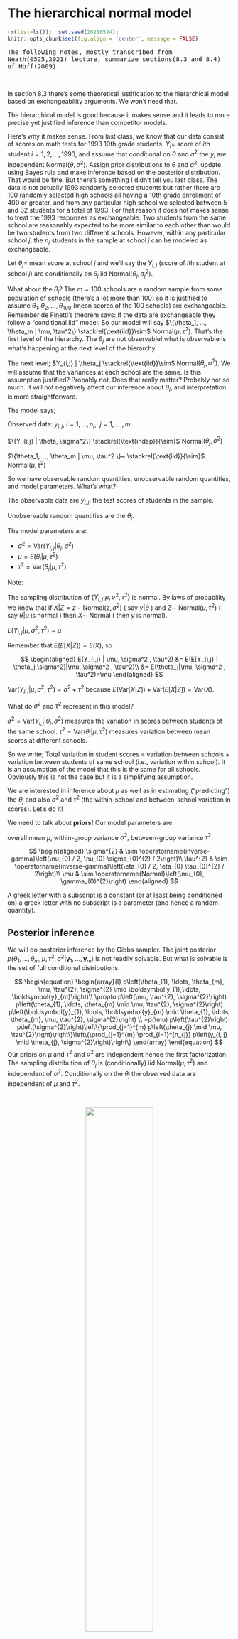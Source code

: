 
# The hierarchical normal model



```r
rm(list=ls());  set.seed(20210524);
knitr::opts_chunk$set(fig.align = 'center', message = FALSE)
```


<tt>The following notes, mostly transcribed from Neath(0525,2021) lecture, summarize sections(8.3 and 8.4) of Hoff(2009).</tt>

<p>&nbsp;</p>

In section 8.3 there's some theoretical justification to the hierarchical model based on exchangeability arguments. We won't need that.


The hierarchical model is good because it makes sense and it leads to more precise yet justified inference than competitor models. 

Here's why it makes sense. From last class, we know that our data consist of scores on math tests for 1993 10th grade students. $Y_i =$ score of $i$th student $i = 1, 2, …, 1993$, and assume that conditional on $\theta$ and $\sigma^2$ the $y_i$ are independent Normal$(\theta, \sigma^2).$ Assign prior distributions to $\theta$ and $\sigma^2,$ update using Bayes rule and make inference based on the posterior distribution. That would be fine. But there's something I didn't tell you last class. The data is not actually 1993 randomly selected students but rather there are 100 randomly selected high schools all having a 10th grade enrollment of 400 or greater, and from any particular high school we selected between 5 and 32 students for a total of 1993. For that reason it does not makes sense to treat the 1993 responses as exchangeable. Two students from the same school are reasonably expected to be more similar to each other than would be two students from two different schools. However, within any particular school $j,$ the $n_j$ students in the sample at school $j$ can be modeled as exchangeable.

Let $\theta_j =$ mean score at school $j$ and we'll say the $Y_{i,j} ~($score of $i$th student at school $j)$ are conditionally on $\theta_j$ iid Normal$( \theta_j ,  \sigma^2_j)$. 

What about the $\theta_j?$ The $m=100$ schools are a random sample from some population of schools (there's a lot more than 100) so it is justified to assume $\theta_1, \theta_2, …, \theta_{100}$ (mean scores of the 100 schools) are exchangeable. Remember de Finetti's theorem says: If the data are exchangeable they follow a "conditional iid" model. So our model will say $\{\theta_1, …, \theta_m | \mu, \tau^2\} \stackrel{\text{iid}}\sim$ Normal$( \mu, \tau^2 )$. That's the first level of the hierarchy. The $\theta_j$ are not observable! what is observable is what's happening at the next level of the hierarchy.

The next level; $Y_{i,j} | \theta_j \stackrel{\text{iid}}\sim$ Normal$(\theta_j,  \sigma^2)$. We will assume that the variances at each school are the same. Is this assumption justified? Probably not. Does that really matter? Probably not so much. It will not negatively affect our inference about $\theta_j,$ and interpretation is more straightforward.

The model says;

Observed data: $y_{i,j}$,   $i = 1, …, n_j, ~~ j = 1, …., m$

$\{Y_{i,j} | \theta, \sigma^2\} \stackrel{\text{indep}}{\sim}$  Normal$(\theta_j, \sigma^2  )$ 

$\{\theta_1, …, \theta_m | \mu, \tau^2 \}~ \stackrel{\text{iid}}{\sim}$  Normal$( \mu,  \tau^2 )$

So we have observable random quantities, unobservable random quantities, and model parameters. What's what? 

The observable data are $y_{i,j}$, the test scores of students in the sample. 

Unobservable random quantities are the $\theta_j$. 

The model parameters are:

* $\sigma^2 = \text{Var}( Y_{i,j} | \theta_j, \sigma^2 )$ 
* $\mu = E( \theta_j | \mu, \tau^2)$ 
* $\tau^2 = \text{Var}(\theta_j | \mu, \tau^2 )$

Note:

The sampling distribution of $\{ Y_{i,j} | \mu, \sigma^2 , \tau^2\}$ is normal. By laws of probability we know that if $X | Z=z \sim$ Normal$(z, \sigma^2)$ ( say $y|\theta$ ) and $Z \sim$ Normal$( \mu,  \tau^2)$ ( say $\theta|\mu$ is normal ) then $X \sim$ Normal ( then $y$ is normal).


$E(Y_{i,j} | \mu, \sigma^2 , \tau^2) = \mu$

Remember that $E( E[X|Z] ) = E(X),$ so

$$
\begin{aligned}
E(Y_{i,j} | \mu, \sigma^2 , \tau^2)  &= E(E[Y_{i,j} | \theta_j,\sigma^2]|\mu, \sigma^2 , \tau^2)\\
 &= E(\theta_j|\mu, \sigma^2 , \tau^2)=\mu
\end{aligned}
$$

$\text{Var}( Y_{i,j}| \mu, \sigma^2, \tau^2 ) = \sigma^2 + \tau^2$ because $E(\text{Var}[X|Z] ) + \text{Var}(E[X|Z] ) = \text{Var}(X).$

What do $\sigma^2$ and $\tau^2$ represent in this model? 

$\sigma^2 = \text{Var}( Y_{i,j} | \theta_j, \sigma^2)$ measures the variation in scores between students of the same school. $\tau^2 = \text{Var}(\theta_j | \mu, \tau^2)$ measures variation between mean scores at different schools. 

So we write; Total variation in student scores = variation between schools + variation between students of same school (i.e., variation within school). It is an assumption of the model that this is the same for all schools. Obviously this is not the case but it is a simplifying assumption.


We are interested in inference about $\mu$ as well as in estimating ("predicting") the $\theta_j$ and also $\sigma^2$ and $\tau^2$ (the within-school and between-school variation in scores). Let's do it!


We need to talk about **priors!** Our model parameters are: 

overall mean $\mu,$ within-group variance $\sigma^2,$ between-group variance $\tau^2$.

$$
\begin{aligned}
\sigma^{2} & \sim \operatorname{inverse-gamma}\left(\nu_{0} / 2, \nu_{0} \sigma_{0}^{2} / 2\right)\\
\tau^{2} & \sim \operatorname{inverse-gamma}\left(\eta_{0} / 2, \eta_{0} \tau_{0}^{2} / 2\right)\\
\mu & \sim \operatorname{Normal}\left(\mu_{0}, \gamma_{0}^{2}\right)
\end{aligned}
$$

A greek letter with a subscript is a constant (or at least being conditioned on) a greek letter with no subscript is a parameter (and hence a random quantity).

## Posterior inference {#postinf}

We will do posterior inference by the Gibbs sampler. The joint posterior $p(\theta_1, …, \theta_m, \mu, \tau^2, \sigma^2 | \boldsymbol y_1,...,\boldsymbol y_m )$ is not readily solvable. But what is solvable is the set of full conditional distributions.

$$
\begin{equation}
\begin{array}{l}
p\left(\theta_{1}, \ldots, \theta_{m}, \mu, \tau^{2}, \sigma^{2} \mid \boldsymbol y_{1},\ldots, \boldsymbol{y}_{m}\right)\\
\propto p\left(\mu, \tau^{2}, \sigma^{2}\right) p\left(\theta_{1}, \ldots, \theta_{m} \mid \mu, \tau^{2}, \sigma^{2}\right) p\left(\boldsymbol{y}_{1}, \ldots, \boldsymbol{y}_{m} \mid \theta_{1}, \ldots, \theta_{m}, \mu, \tau^{2}, \sigma^{2}\right) \\
=p(\mu) p\left(\tau^{2}\right) p\left(\sigma^{2}\right)\left\{\prod_{j=1}^{m} p\left(\theta_{j} \mid \mu, \tau^{2}\right)\right\}\left\{\prod_{j=1}^{m} \prod_{i=1}^{n_{j}} p\left(y_{i, j} \mid \theta_{j}, \sigma^{2}\right)\right\}
\end{array}
\end{equation}
$$
Our priors on $\mu$ and $\tau^2$ and $\sigma^2$ are independent hence the first factorization. The sampling distribution of $\theta_j$ is (conditionally) iid Normal$(\mu,\tau^2)$ and independent of $\sigma^2.$ Conditionally on the $\theta_j$
the observed data are independent of $\mu$ and $\tau^2$.

<p>&nbsp;</p>

<p align="center">
![](/Users/OnyishiChisom/Documents/Rmarkdown/bayesianS21/_bookdown_files/bayesianS21_files/figure-html/hierarchy.png){width=55%}
</p>


$$\text{Figure 8.3 on page 133}$$

<p>&nbsp;</p>

Looking at the figure notice that

* $\mu$ and $\tau^2$ describe the population of schools
* the $\theta_j$ are a sample from that population 
* $y_j = y_{1,j} , …., y_{n_j, j}$ are a sample from the population that $\theta_j$ describes
* Those variables depend on $\sigma^2$ as well.
* There's a layer of separation between the data and $(\mu, \tau^2)$. Conditionally on the $\theta$'s the $y_{i,j}$ and $(\mu, \tau^2)$ are independent.

We will make use of this when deriving full conditionals. 

You might think deriving the full conditionals would involve a lot of messy math and it would, except we don't need it to because we've already done that math! Solving the full conditionals for this model is all about recognizing where what we know from univariate normal model applies to things with different names / notations.

### Full conditional distributions of $\mu$ and $\tau^2$

$p(\mu, \tau^2 | \theta, \sigma^2, y) = p(\mu, \tau^2 | \theta)$

Logically: Our goal is to estimate the overall mean score at 5 schools. If we know the overall mean score for 3 of those schools then we have no use for data from those three schools.

Further, $p(\mu, \tau^2 | \theta_1, …, \theta_m)$ is just the univariate normal model! what we called $\theta$ and $\sigma^2$ before are now $\mu$ and $\tau^2$  and what we called $y_i$ before are now the $\theta_j$ ( akin to $p(\theta, \sigma^2 | y_1, …, y_n)$ ).

<p>&nbsp;</p>

$$
\begin{array}{l}
p\left(\mu \mid \theta_{1}, \ldots, \theta_{m}, \tau^{2}, \sigma^{2}, \boldsymbol{y}_{1}, \ldots, \boldsymbol{y}_{m}\right) \propto p(\mu) \prod p\left(\theta_{j} \mid \mu, \tau^{2}\right) \\
p\left(\tau^{2} \mid \theta_{1}, \ldots, \theta_{m}, \mu, \sigma^{2}, \boldsymbol{y}_{1}, \ldots, \boldsymbol{y}_{m}\right) \propto p\left(\tau^{2}\right) \prod p\left(\theta_{j} \mid \mu, \tau^{2}\right)
\end{array}
$$

We have

$$
\mu \mid \theta_{1}, \ldots, \theta_{m}, \tau^{2} \sim \text { Normal}\left(\frac{\mu_{0} / \gamma_{0}^{2}+m \bar{\theta} / \tau^{2}}{1 / \gamma_{0}^{2}+m / \tau^{2}}, \frac{1}{1 / \gamma_{0}^{2}+m / \tau^{2}}\right)
$$

and

$$
\tau^{2} \mid \theta_{1}, \ldots, \theta_{m}, \mu \sim \operatorname{inverse-gamma}\left(\frac{\eta_{0}+m}{2}, \frac{\eta_{0} \tau_{0}^{2}+\sum\left(\theta_{j}-\mu\right)^{2}}{2}\right)
$$

$\eta_0$ represents our prior "degrees of freedom" for the between-schools variance $\tau^2.$ Conditional on mean for $m$ of those schools we get "posterior degrees of freedom" $\eta_0 + m.$

### Full conditional of $\theta_j$

$\theta_j  :  j = 1, …, m.$

$$
p\left(\theta_{j} \mid \mu, \tau^{2}, \sigma^{2}, \boldsymbol{y}_{1}, \ldots, \boldsymbol{y}_{m}\right) \propto p\left(\theta_{j} \mid \mu, \tau^{2}\right) \prod_{i=1}^{n_{j}} p\left(y_{i, j} \mid \theta_{j}, \sigma^{2}\right)
$$

Conditionally on { $\mu, \tau^2, \sigma^2, \boldsymbol y_j$ }, the $\theta_j$ are independent of each other as well as independent of the data from the other groups. 


$$
\theta_{j} \mid \mu, \tau^{2}, \sigma^{2}, \boldsymbol{y}_{j} \sim \text { Normal}\left(\frac{\mu / \tau^{2}+n_{j} \bar{y}_{j} / \sigma^{2}}{1 / \tau^{2}+n_{j} / \sigma^{2}}, \frac{1}{1 / \tau^{2}+n_{j} / \sigma^{2}}\right)
$$

### \Large Full conditional of $\sigma^2$

It's going to involve the sample variances within schools for all $m$ different schools. We have $\nu_0$ "prior observations" with sample variance of $\sigma_0^2$. We have a total of $n_1 + n_2 + … + n_m$ observations of "sample variance".

<p>&nbsp;</p>

$$
p\left(\sigma^{2} \mid \theta_{1}, \ldots, \theta_{m}, \boldsymbol{y}_{1}, \ldots, \boldsymbol{y}_{m}\right) \propto p\left(\sigma^{2}\right) \prod_{j=1}^{m} \prod_{i=1}^{n_{j}} p\left(y_{i, j} \mid \theta_{j}, \sigma^{2}\right)
$$

$$
\sigma^{2} \mid \boldsymbol{\theta}, \boldsymbol{y}_{1}, \ldots, \boldsymbol{y}_{m} \sim \text { inverse-gamma }\left(\frac{\nu_{0}+\sum n_{j}}{2}, \frac{\nu_{0} \sigma_{0}^{2}+\sum \sum\left(y_{i, j}-\theta_{j}\right)^{2}}{2}\right)
$$
<p>&nbsp;</p>

This is a "semi-conjugate" model. Not fully conjugate because our priors are independent but these parameters are NOT independent in the posterior but the full conditional posteriors have the same form as the marginal priors.

We have all the tools! We can do posterior approximations using the Gibbs sampler. Yay for us!
 
## Example: Math scores in U.S. public schools {#mathex2}

```r
Data <- read.csv("/Users/OnyishiChisom/Desktop/DESKTOP STUFF/0Education ish/Columbia/Summer 2021/BAYESIAN STATISTICS STATGR5224/Lecture_notes/525_08b_Hierarchical_Normal/mathscores.csv", header=TRUE)
dim(Data);  names(Data)
```

Because the sample sizes are different it's not gonna work to store the whole data set in a matrix we need a list.

```r
# Compile the school means, medians, and standard deviations
m     <- length(unique(Data[,1])) # number of schools is m=100
y.all <- list()

n <- rep(NA, m);  ybar <- ymed <-  s2 <- n

for(j in 1:m)
{
 y       <- Data[Data[,1]==j, 2]
 n[j]    <- length(y)
 ybar[j] <- mean(y)
 ymed[j] <- median(y)
 s2[j]   <- var(y)
 
 y.all[[j]] <- y;  rm(y); 
}
```

In this plot we have 100 different schools. The school id 1, 2, …, 100 is just an id it's not numerically meaningful so the "scatterplot" idea isn't really applicable here. So if order is not meaningful we can choose any order we like so let's choose the one that corresponds to increasing sample mean. 

```r
plot(c(1,m), range(y.all), type="n", ylab="math score", 
  xlab="rank of school-specific average") 

for(k in 1:m)
{
 j <- order(ybar)[k]
 points( rep(k, n[j]), y.all[[j]], pch=19, cex=.5) 
 segments(k, min(y.all[[j]]), k, max(y.all[[j]]) )
}

abline(h=mean(ybar))
```


This plot helps us see the between-schools versus within-schools variation in the observed scores and what we see is within-school variation is much greater i.e, $\sigma^2 > \tau^2.$

<p>&nbsp;</p>

```r
var(ybar); mean(s2) # mean(sapply(y.all, var))
```

The between-group-means sample variance is 31. The average within-groups variance is 82. This is consistent with the picture above. Most of the groups are pretty close to each other, whereas the variability within a group can vary quite a lot.

<p>&nbsp;</p>

```r
# Histogram of school averages
hist(ybar, freq=F, right=F, breaks=30, main="", col="pink")
```

$\bar y_j$ vary from about 35 to about 65.

<p>&nbsp;</p>

```r
c(which.min(ybar),which.max(ybar))
ybar[c(which.min(ybar), which.max(ybar))]
```

When it comes to estimating the $\theta_j,$ taking an overall average is probably not such a great idea. Clearly the average score at school 67 is greater than the average score at school 5. Should we just estimate the school averages by the sample averages? We could do that but some of those estimates would have very high variance because some of the sample sizes are really small. E.g. school 67 has a sample size of 4.

```r
n[67]
```

<p>&nbsp;</p>

Let's look at a visual relationship between sample size and averages.

```r
plot(ybar ~ n, xlab="sample size", ylab="sample mean")
abline(h=mean(ybar))
```

There's no real trend in this plot, but there is something going on here. The schools whose sample mean tends to be farthest from the overall mean tend to be schools where there is a low sample size. This relationship between sample averages and sample size is fairly common in hierarchical datasets. Remember that variance of the sample average $=\sigma^2/n_j$ depends on the sample size so the more the sample size, the closer to the sample average.

This has me thinking... School 67 has an average score of 65 but it's only based on 4 students! so what's your best estimate of $\theta_{67}$?

```r
c(n[67],ybar[67],mean(ybar))
```

Is it 65(no pooling)? Is it 48(full pooling)? Should it be somewhere in between? I'm thinking it should be somewhere in between. There is reason to believe the average score is higher at this school (higher than the overall average), but it's probably not as high as the sample average indicates being it's only 4 students.

The two-stage sampling scheme (see \@ref(postinf)) is important, but the BIG IDEA is that under this model we can use information in $\mathbf Y_1, \mathbf Y_2, …, \mathbf Y_{m-1}$ to inform our inference about $\theta_m$. Those other $\mathbf Y_j$ won't have as much influence on our inference about $\theta_m$ as $Y_m$ will but they won't be ignored either.


## Posterior approximation

We need prior distributions for 

* $\mu$ (overall mean); we need$(\mu_0, \gamma_0^2)$
* $\sigma^2$(within-group variance); we need$(\nu_0, \sigma_0^2)$
* $\tau^2$ (between-groups variance); we need$(\eta_0, \tau_0^2)$

The test is purported to have an average score of 50 and variance of 100. That 100 includes both within-school and between-school variance. So we actually have prior belief that $\sigma^2 + \tau^2$ should be close to 100. Between school variance cannot be more than 100 so we take $\tau_0^2 = 100$. We also take $\sigma_0^2 = 100$. These are overstatements since $\sigma^2 + \tau^2 \approx 100,$ but it won't affect our inference that much because we got lots of data. Now the Gibbs sampler!


1. sample $\mu^{(s+1)} \sim p\left(\mu \mid \theta_{1}^{(s)}, \ldots, \theta_{m}^{(s)}, \tau^{2(s)}\right)$;
2. sample $\tau^{2(s)} \sim p\left(\tau^{2} \mid \theta_{1}^{(s)}, \ldots, \theta_{m}^{(s)}, \mu^{(s+1)}\right)$;
3. sample $\sigma^{2(s)} \sim p\left(\sigma^{2} \mid \theta_{1}^{(s)}, \ldots, \theta_{m}^{(s)}, \boldsymbol{y}_{1}, \ldots, \boldsymbol{y}_{m}\right)$
4. for each $j \in\{1, \ldots, m\}$, sample $\theta_{j}^{(s+1)} \sim p\left(\theta_{j} \mid \mu^{(s+1)}, \tau^{2(s+1)}, \sigma^{2(s+1)}, \boldsymbol{y}_{j}\right)$

It doesn't matter what order your Gibbs sampler goes in. It just matters that you use the most updated values (which is the easiest way to code, as it happens).



```r
# Prior parameters
nu.0  <- 1 ;  sigma2.0 <- 100;
eta.0 <- 1 ;    tau2.0 <- 100;
mu.0  <- 50;  gamma2.0 <- 25 ;

# Starting values for the Gibbs sampler 
theta  <- ybar          # group sample means
sigma2 <- mean(s2)      # average of within-group variances 
mu     <- mean(theta);  # overall average
tau2   <- var(theta)    # between-groups variance

# Now run the Gibbs sampler!
S            <- 5000
theta.chain  <- matrix(NA, S, m)
sigma2.chain <- rep(NA, S); 
mu.chain     <- rep(NA, S); 
tau2.chain   <- rep(NA, S);

for(s in 1:S)  # Update theta's, then sigma2, then mu, then tau2
{
 V.theta <- 1 / (1/tau2 + n/sigma2)
 m.theta <- V.theta * (mu/tau2 + n*ybar/sigma2)
 theta   <- rnorm(m, mean=m.theta, sd=sqrt(V.theta))
 #####
 nu.n <- nu.0 + sum(n)
 ss.n <- nu.0 * sigma2.0
 for(j in 1:m){ ss.n <- ss.n + sum( (y.all[[j]] - theta[j])^2 ) }
 sigma2 <- 1 / rgamma(1, nu.n/2, ss.n/2)
 #####
 V.mu <- 1 / (1/gamma2.0 + m/tau2)
 m.mu <- V.mu * (mu.0/gamma2.0 + sum(theta)/tau2)
 mu   <- rnorm(1, mean=m.mu, sd=sqrt(V.mu))
 #####
 eta.m <- eta.0 + m 
 ssq.m <- eta.0 * tau2.0 + sum( (theta-mu)^2 )
 tau2  <- 1 / rgamma(1, eta.m/2, ssq.m/2)
 #####
 theta.chain[s,] <- theta ;   mu.chain[s]  <- mu
 sigma2.chain[s] <- sigma2;  tau2.chain[s] <- tau2
}
```

Notice that there is no loop needed for $\texttt{theta = theta[1], theta[2], ….,theta[100]}$


## MCMC diagnostics

```r
# Split the chain into 10 blocks, and make comparative boxplots by block 
block <- rep(1:10, rep(S/10,10))
par(mfrow=c(1,3),mar=c(2.75,2.75,.5,.5),mgp=c(1.7,.7,0))

boxplot(mu.chain ~ block)
boxplot(sigma2.chain ~ block)
boxplot(tau2.chain ~ block)
```
This is an alternative to trace plots which get messy when you have a lot of iterations. These are called "stationarity plots". Take your $S$ updates. Break your chain ( which consist of $S$ iterations) into $10$ pieces ( each is $S/10$ values ) and look at the boxplots. For each block, if the chain is stationary that means the distribution of the early iterations is the same as that of the later iterations (we should not see a trend in the boxplots). Also, if the starting value for the Gibbs chain were a draw from the target distribution then stationarity would hold exactly.

No issue with stationarity here. It would have been VERY surprising to see a non-stationarity problem suggested by these plots for our example because we used a Gibbs sampler with reasonable starting values. For other more complicated plots that we will study in the upcoming weeks, these plots will become more than just a formality to check them.

<p>&nbsp;</p>

Stationarity was one of the two complicating factors in the use of MCMC versus ordinary Monte Carlo. The other was mixing aka autocorrelation aka the draws are NOT independent. Is that an issue in our example? Let see!

```r
par(mfrow=c(1,3),mar=c(2.75,2.75,.5,.5),mgp=c(1.7,.7,0))
acf(mu.chain, main="");acf(sigma2.chain, main="");acf(tau2.chain, main="")
```
Not at all. There's some autocorrelation, but not much! 

```r
round(acf(mu.chain, plot=F)$acf[1:4,,1],3)
```
The lag-1 autocorrelation $\rho[1] = 0.15$ for the $\mu$-chain. Also, $\mu^{(s)}$ is somewhat correlated with $\mu^{(s-1)}$ but practically zero correlation with $\mu^{(s-2)}$.

```r
round(acf(sigma2.chain, plot=F)$acf[1:4,,1],3)
```
Even better story in the $\sigma^2$

```r
round(acf(tau2.chain, plot=F)$acf[1:4,,1],3)
```

Slightly worse one in the $\tau^2$ chain.

<p>&nbsp;</p>

**Effective sample sizes**

```r
library(mcmcse)
c(ess(mu.chain), ess(sigma2.chain), ess(tau2.chain))
```

Nominal sample size was 5000, so these effective sample sizes are not bad at all. This is because there's so little autocorrelation. Note that we got the worse autocorrelation for $\tau^2$ which is consitent with $\tau^2$ having the least effective sample size.

<p>&nbsp;</p>

Next, let's use the Gibbs draws to describe our posterior beliefs about $\mu$ and $\sigma^2$ and $\tau^2$ and $\theta_1, \theta_2, …, \theta_{100}.$


```r
quants.mu <- quantile(mu.chain, c(.025, .5, .975))
```

Posterior 95% interval for $\mu$ is $[47.1, 49.2]$

```r
quants.sigma2 <- quantile(sigma2.chain, c(.025, .5, .975))
```

For $\sigma^2$ our posterior interval is $[79.7, 90.5]$ $\sigma$ between $8.9$ to $9.5.$

```r
quants.tau2 <- quantile(tau2.chain, c(.025, .5, .975))
```

95% interval for $\tau^2$ is $[17.4, 34.6]$

```r
par(mfrow=c(1,3),mar=c(2.75,2.75,.5,.5),mgp=c(1.7,.7,0))

plot(density(mu.chain), lwd=2, xlab="mu", ylab="p(mu|y)", main="")
abline(v=quants.mu, col="pink", lty=c(3,2,3))

plot(density(sigma2.chain), lwd=2, xlab="sigma2", 
  ylab="p(sigma2|y)", main="")
abline(v=quants.sigma2, col="pink", lty=c(3,2,3))

plot(density(tau2.chain), lwd=2, xlab="tau2", 
  ylab="p(tau2|y)", main="")
abline(v=quants.tau2, col="pink", lty=c(3,2,3))
```

<p>&nbsp;</p>

The sample average of the $j$th column in the $\texttt{theta.chain}$ matrix approximates the marginal posterior mean $E[\theta_j|y]$. For example the marginal posterior density for $\theta_1$ is below.

```r
hist(theta.chain[,1], main = "", col = "pink", freq=FALSE, 
     xlab=expression(theta[1]), border="lightpink")
lines(density(theta.chain[,1]), col="red", lwd=2)
```

-----------------

<p>&nbsp;</p>

Let's talk about school 67. Average score was 65, but it was only 4 students.

```r
round(c(n[67],ybar[67],mean(ybar)),1)
```

How will our model estimate $\theta_{67}?$ Is it gonna be 65, 48, or somewhere in between? let's see

```r
mean(theta.chain[,67])
```

<p>&nbsp;</p>

## Shrinkage

One of the primary strength of the hierarchical model for data like this is that the hierarchical model allows us to borrow information from other groups to estimate group means. That is $\hat \theta_{73}$ will depend mostly on $\bar y_{73}$ but will also make use of the $\bar y$'s for all the other schools. How much use? Depends mostly on: $n_{73}$. If this value is big there will be little shrinkage if $n_{73}$ is low there will be more shrinkage.

<p>&nbsp;</p>

The sample average of the $j$th column in the $\texttt{theta.chain}$ matrix approximates the marginal posterior mean $E(\theta_j | Y).$


$$
\mathrm{E}\left(\theta_{j} \mid \boldsymbol{y}_{j}, \mu, \tau, \sigma\right)=\frac{\bar{y}_{j} n_{j} / \sigma^{2}+\mu / \tau^{2}}{n_{j} / \sigma^{2}+1 / \tau^{2}}
$$
The above is conditional on the other parameter values and that conditional expectation is a weighted average of $\mu$ (the prior mean which gets weight $1/\tau^2$ ) and $\bar y_j$ ( the group $j$ sample mean which gets weight $n_j / \sigma^2$ ). Another way to say this is that the expected value of $\theta_j$ is pulled from $\bar y_j$ back towards $\mu.$ That phenomenon is called shrinkage. It "shrinks" the variability between the groups. Hence, our estimates $\hat \theta_1 , \hat \theta_2, …, \hat \theta_{100}$ are going to be less variable than the sample means $\bar y_1, \bar y_2, …, \bar y_{100}$. The $\hat \theta$'s are going to be "shrunk" back toward the overall average. 

<p>&nbsp;</p>

The following plot shows $\hat \theta_j = E(\theta_j|\boldsymbol y_1,...,\boldsymbol y_m)$ versus $\bar y_j$ for each group.

```r
par(mgp=c(2,0.5,0))
theta.hat <- apply(theta.chain, 2, mean)
plot(theta.hat ~ ybar, ylim=range(ybar), pch=19, ylab = 
       expression(hat(theta)), xlab=expression(bar(y)))
abline(0, 1, lty=2);  abline(h=mean(ybar), lty=2);
```

In this problem the shrinkage is not huge. The points on this plot are $(\bar y_j, \hat \theta_j ).$ If we were doing entirely separate estimates with no pooling of information among the different schools all the points would sit right on the diagonal dashed line. If there was no between-school variability and the 1993 students were just a random sample from the population of all students we would get the dashed horizontal line is what we'd get. We don't believe both! What we believe is somewhere in between.

<p>&nbsp;</p>

How much shrinkage is happening? If we define shrinkage as the magnitude of the difference between $\hat \theta$ and $\bar y$ i.e, $\bar y - \boldsymbol {\hat\theta}$, and we plot shrinkage versus the sample size we get:

```r
shrink <- abs(theta.hat - ybar)
plot(shrink ~ n, pch=19)
lines(lowess(shrink ~ n), lty=2, lwd=2)
```

In general (it's not a perfect association because there's other things going on too) the bigger the sample size the less shrunk the estimate is going to be.

## Ranking the groups

Suppose our job is to rank the schools from 1 to 100 in terms of $E(\theta_j | Y )$. What we'd find is: It is NOT the same ranking as ranking them by sample average. We'll illustrate this by comparing two of the schools. Consider school 46 and school 82. 

```r
# Reproduce Figure 8.9 on page 142 of Hoff (2009)

xlim <- range(c(y.all[[46]], y.all[[82]]))

plot(density(theta.chain[,46], adj=2), xlim=xlim, lwd=2, main="", 
  xlab="Math score", ylim=c(-.06, .22))
lines(density(theta.chain[,82], adj=2), lwd=2, col="pink")
abline(h=0)
points(y.all[[46]], rep(-.02, n[46]), pch=19)  
points(ybar[46], -.02, pch=19, cex=2.5)
abline(h=-.02)
points(y.all[[82]], rep(-.04, n[82]), col="pink", pch=19)
points(ybar[82], -.04, col="pink", pch=19, cex=2.5)
abline(h=-.04, col="pink")
segments(mean(mu.chain), 0, mean(mu.chain), 1, lty=2, lwd=2)
legend("topright", inset=.05, lwd=2, lty=c(1,1,2), 
   col=c("black", "pink", "black"), 
   legend=c("School 46", "School 82", " E(mu|Y)") )
```


The black curve is the posterior of $\theta_{46}$ the pink one is the posterior of $\theta_{82}.$ $E(\theta_j|Y)$ is bigger for $j=82$ than for $j=46$, hence our belief is that $\theta_{82} > \theta_{46}$. Just under these posterior densities we've got some dotplots with the "raw data" scores for these two groups. The black points are school 46 $(n_{46} = 21).$ The pink points are for school 82 $(n_{82} = 4)$. The biggest point is the average value. Note the big pink dot is to the left of the big black one. In other words, $\bar y_{82} < \bar y_{46}.$ 

```r
c(ybar[46],ybar[82]) # sample mean
c(theta.hat[46],theta.hat[82]) # posterior mean
```

So the relation between these quantities is reversed! $\theta_{82} > \theta_{46}$ but $\bar y_{82} < \bar y_{46}.$

How can this be? Shrinkage! (Because there's so little data for group 82 that estimate gets shrunk toward the overall mean by more than does the estimate for group 46.)

Every $\hat \theta$ is a weighted average of $\bar y_j$ (the school-specific mean) and $"\bar y_\bullet"$ the grand mean over all schools. How much weight is shifted from the particular school to the overall mean depends on the school sample size. 

```r
c(n[46],n[82])    #sample size
c(s2[46],s2[82])  #sample variance
```

The smaller the sample size is the greater weight is given to the overall mean rather than that specific group mean. School 46 had an average score of 40 but sample size of 21 so shrinkage back up to overall mean (dashed vertical line) is just a little bit. School 82 has only $n=5$ students so while their average score was 38.8 because there's so much variance in this estimate we shrink it back up to the point where it actually passes up the value of school 46.

Interpretation: While the average score was lower at school 82 the evidence of a "low true average" is stronger for school 46 because it was based on a larger sample size.

How often does this happen? 
Looking again at figure \@ref(fig:shrink), if there were no reorderings going on, the trend would be 
monotone i.e., you wouldn't have any jumping around. However you see some jumping around in the top right. The school with the highest $\bar y$ does not have the highest $\hat \theta$. At least two schools are higher. What schools are those? 

```r
order(ybar)[98:100];order(theta.hat)[98:100]
```

The top performing schools in terms of $\bar y$ were 67 then 51 then 79, however, the top performing schools in terms of $\hat \theta$ were 67 then 79 then 51.

67 has the highest $\bar y$ but the lowest $\hat \theta$ of the three. What must be true of the sample sizes for these three schools? It must be that $n_{67}$ is the smallest since it's getting shrunk the most toward the overall mean `mean(ybar)=48`. Let's see

```r
mat <- round(rbind(c(ybar[79],ybar[51],ybar[67]),
                   c(theta.hat[79],theta.hat[51],theta.hat[67]),
                   n[c(79, 51, 67)]),1)
colnames(mat) <- c("school 79", "school 51", "school 67")
rownames(mat) <- c("ybar", "theta.hat", "sample size")
knitr::kable(mat)
```

While the highest observed performance was achieved by school 67 the strongest evidence of a high-achieving school exists for school 51.





